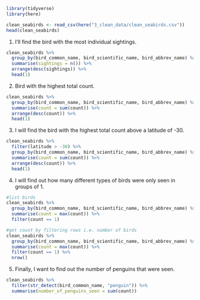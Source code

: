 

```r
library(tidyverse)
library(here)
```


```r
clean_seabirds <- read_csv(here("3_clean_data/clean_seabirds.csv"))
head(clean_seabirds)
```

1. I'll find the bird with the most individual sightings.

```r
clean_seabirds %>%
  group_by(bird_common_name, bird_scientific_name, bird_abbrev_name) %>%
  summarise(sightings = n()) %>%
  arrange(desc(sightings)) %>%
  head(1)
```



2. Bird with the highest total count.

```r
clean_seabirds %>%
  group_by(bird_common_name, bird_scientific_name, bird_abbrev_name) %>%
  summarise(count = sum(count)) %>% 
  arrange(desc(count)) %>%
  head(1)
```



3. I will find the bird with the highest total count above a latitude of -30.


```r
clean_seabirds %>%
  filter(latitude > -30) %>%
  group_by(bird_common_name, bird_scientific_name, bird_abbrev_name) %>%
  summarise(count = sum(count)) %>% 
  arrange(desc(count)) %>%
  head(1)
```



4. I will find out how many different types of birds were only seen in groups of 1.

```r
#list birds
clean_seabirds %>%
  group_by(bird_common_name, bird_scientific_name, bird_abbrev_name) %>%
  summarise(count = max(count)) %>% 
  filter(count == 1)

#get count by filtering rows i.e. number of birds
clean_seabirds %>%
  group_by(bird_common_name, bird_scientific_name, bird_abbrev_name) %>%
  summarise(count = max(count)) %>% 
  filter(count == 1) %>%
  nrow()

```



5. Finally, I want to find out the number of penguins that were seen.

```r
clean_seabirds %>%
  filter(str_detect(bird_common_name, "penguin")) %>%
  summarise(number_of_penguins_seen = sum(count))
```







